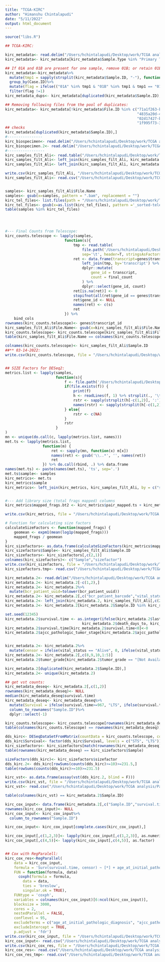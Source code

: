 ```yaml
---
title: "TCGA-KIRC"
author: "Himanshu Chintalapudi"
date: "5/11/2022"
output: html_document
---
```


```r
source("libs.R")
```


```r
## TCGA-KIRC:

kirc_metadata<- read.delim("/Users/hchintalapudi/Desktop/work/TCGA analysis/PanCancer/TCGA-KIRC/KIRC_gdc_sample_sheet.2021-11-12.tsv")
kirc_metadata<- kirc_metadata[kirc_metadata$Sample.Type %in% "Primary Tumor",]

## If 01A and 01B are present for one sample, remove 01B; or retain 01B:
kirc_metadata<-kirc_metadata%>%
  mutate(tmp1 = sapply(strsplit(kirc_metadata$Sample.ID, "-"), function(x) x[[4]][[1]]))%>%
  group_by(Case.ID)%>%
  mutate(flag = ifelse(("01A" %in% tmp1 & "01B" %in% tmp1 & tmp1 == "01B"), 1 ,0))%>%
  filter(flag !=1)
kirc_metadata_dups<- kirc_metadata[duplicated(kirc_metadata$Sample.ID),]

## Removing following files from the pool of duplicates:
kirc_metadata<- kirc_metadata[!kirc_metadata$File.ID %in% c("71a1f263-b200-47a2-834e-cf46272331e8",
                                                            "4835a20d-49e0-4ad7-9488-1231a4c13b05",
                                                            "02d17427-b107-4494-9eee-4e421a3a112a",
                                                            "1f995f73-3321-4309-a8a8-a86981a5fa61"),]
## checks
kirc_metadata[duplicated(kirc_metadata$Sample.ID),]
#----------------
kirc_biospecimen<- read.delim("/Users/hchintalapudi/Desktop/work/TCGA analysis/PanCancer/TCGA-KIRC/biospecimen.project-TCGA-KIRC.2022-03-14/portion.tsv")
kirc_biospecimen.2<- read.delim("/Users/hchintalapudi/Desktop/work/TCGA analysis/PanCancer/TCGA-KIRC/biospecimen.project-TCGA-KIRC.2022-03-14/sample.tsv")
#-----------------
kirc_samples_filt_Ali<- read.table("/Users/hchintalapudi/Desktop/work/TCGA analysis/PanCancer/TCGA-KIRC/case_set_KIRC_ERV__no_prior_tx.2021-11-18.tsv", header = T)
kirc_samples_filt_Ali<- left_join(kirc_samples_filt_Ali, kirc_metadata.2[,c(1,2)], by = c("id" = "bcr_patient_uuid"))
kirc_samples_filt_Ali<- left_join(kirc_samples_filt_Ali, kirc_metadata[,c(1,2,6,7)], by = c("bcr_patient_barcode" = "Case.ID"))

write.csv(kirc_samples_filt_Ali, "/Users/hchintalapudi/Desktop/work/TCGA analysis/PanCancer/TCGA-KIRC/case_set_KIRC_ERV__no_prior_tx.2021-11-18_updated.tsv")
kirc_samples_filt_Ali<- read.csv("/Users/hchintalapudi/Desktop/work/TCGA analysis/PanCancer/TCGA-KIRC/case_set_KIRC_ERV__no_prior_tx.2021-11-18_updated.tsv", row.names = 1, stringsAsFactors = F)


samples<- kirc_samples_filt_Ali$File.Name
samples<- gsub(x=samples, pattern = ".bam", replacement = "")
kirc_tel_files<- list.files(path = "/Users/hchintalapudi/Desktop/work/TCGA analysis/PanCancer/TCGA-KIRC/Telescope/")
kirc_tel_files<- gsub(x=as.list(kirc_tel_files), pattern ='_sorted-telescope_report.tsv', replacement = "")
table(samples %in% kirc_tel_files)




#--- Final Counts from Telescope:
kirc_counts.telescope <- lapply(samples,
                           function(s){
                               tmp <- read.table(
                                   file.path('/Users/hchintalapudi/Desktop/work/TCGA analysis/PanCancer/TCGA-KIRC/Telescope/',paste0(s, '_sorted-telescope_report.tsv')),
                                   sep='\t', header=T, stringsAsFactors=F)
                               ret <- data.frame(transcript=genes$transcript_id, stringsAsFactors=F) %>%
                                   left_join(tmp, by='transcript') %>%
                                   dplyr::mutate(
                                       gene_id = transcript,
                                       count = final_count
                                   ) %>%
                                   dplyr::select(gene_id, count)
                               ret[is.na(ret)] <- 0
                               stopifnot(all(ret$gene_id == genes$transcript_id))
                               ret$gene_id <- NULL
                               names(ret) <- c(s)
                               ret
                           }) %>%
    bind_cols
rownames(kirc_counts.telescope)<- genes$transcript_id
kirc_samples_filt_Ali$File.Name<- gsub(x=kirc_samples_filt_Ali$File.Name, pattern = ".bam", replacement = "")
kirc_counts.telescope<- kirc_counts.telescope[kirc_samples_filt_Ali$File.Name]
table(kirc_samples_filt_Ali$File.Name == colnames(kirc_counts.telescope))

colnames(kirc_counts.telescope)<- kirc_samples_filt_Ali$Sample.ID
##** 03-14-2022:
write.csv(kirc_counts.telescope, file = "/Users/hchintalapudi/Desktop/work/TCGA analysis/PanCancer/TCGA-KIRC_Telescope_finalcounts_463.csv")


## SIZE Factors for DESeq2:
metrics.list <- lapply(samples, 
                       function(s){
                           f <- file.path('/Users/hchintalapudi/Desktop/work/TCGA analysis/PanCancer/TCGA-KIRC/Telescope/',paste0(s, '_sorted-telescope_report.tsv'))
                           if(file.exists(f)) {
                               print(f)
                               h <- readLines(f, 1) %>% strsplit(., '\t') %>% unlist
                               rstr <- sapply(strsplit(h[-c(1,2)], ':'), function(t) as.numeric(unlist(t[2][1])))
                               names(rstr) <- sapply(strsplit(h[-c(1,2)], ':'), function(t) t[1])
                           } else{
                               rstr <- c(NA)
                           }
                           rstr
                       }
)
mn <- unique(do.call(c, lapply(metrics.list, names)))
met.ts <- lapply(metrics.list, 
                 function(m) {
                     ret <- sapply(mn, function(x) m[x])
                     names(ret) <- gsub('\\..*', '', names(ret))
                     ret
                 }) %>% do.call(rbind, .) %>% data.frame
names(met.ts) <- paste(names(met.ts), 'ts', sep='.')
met.ts$sample<- samples
kirc_metrics<- met.ts
kirc_metrics$sample
kirc_metrics<- left_join(kirc_metrics, kirc_samples_filt_Ali, by = c("sample"="File.Name"))


#--- Add library size (total frags mapped) columns
kirc_metrics$mapped_frags.bt2 <- kirc_metrics$pair_mapped.ts + kirc_metrics$pair_mixed.ts + kirc_metrics$single_mapped.ts

write.csv(kirc_metrics, file = "/Users/hchintalapudi/Desktop/work/TCGA analysis/PanCancer/TCGA-KIRC/kirc_metrics_463.csv")

# Function for calculating size factors
calculateSizeFactors <- function(mapped_frags) {
    geomean <- expm1(mean(log1p(mapped_frags)))
    mapped_frags / geomean
}
kirc_sizefactors<- as.data.frame(calculateSizeFactors(kirc_metrics$mapped_frags.bt2))
kirc_sizefactors$Sample<- kirc_samples_filt_Ali$Sample.ID
kirc_sizefactors<- kirc_sizefactors[,c(2,1)]
colnames(kirc_sizefactors)<- c("Sample","sizefactor")
write.csv(kirc_sizefactors, file = "/Users/hchintalapudi/Desktop/work/TCGA analysis/PanCancer/TCGA-KIRC/Telescope_kirc_sizefactors_463.csv", row.names = F)
kirc_sizefactors.tmp<- read.csv("/Users/hchintalapudi/Desktop/work/TCGA analysis/PanCancer/TCGA-KIRC/Telescope_kirc_sizefactors.csv")

kirc_metadata.2<- read.delim("/Users/hchintalapudi/Desktop/work/TCGA analysis/PanCancer/TCGA-KIRC/gdc_download_20210913_155300.087861/8c43d640-c32d-439c-8c46-22c46e8f9ba0/nationwidechildrens.org_clinical_patient_kirc.txt")
kirc_metadata.2<- kirc_metadata.2[-c(1,2),]
kirc_metadata.2<- kirc_metadata.2%>%
  mutate(bcr_patient_uuid=tolower(bcr_patient_uuid))
kirc_metadata.2<- kirc_metadata.2[,c("bcr_patient_barcode","vital_status","age_at_initial_pathologic_diagnosis", "ajcc_pathologic_tumor_stage", "tumor_grade", "last_contact_days_to","death_days_to")]
kirc_metadata.2<- left_join(kirc_metadata.2, kirc_samples_filt_Ali[,c(2,5)], by = "bcr_patient_barcode")
kirc_metadata.2<- kirc_metadata.2[kirc_metadata.2$Sample.ID %in% kirc_samples_filt_Ali$Sample.ID,]

set.seed(12345)
kirc_metadata.2$survival.time <- as.integer(ifelse(kirc_metadata.2$last_contact_days_to == "[Not Available]",
                                   kirc_metadata.2$death_days_to, kirc_metadata.2$last_contact_days_to))
kirc_metadata.2$survival.time[kirc_metadata.2$survival.time<0]<-0
kirc_metadata.2$ajcc_pathologic_tumor_stage[kirc_metadata.2$ajcc_pathologic_tumor_stage == "[Not Available]" | kirc_metadata.2$ajcc_pathologic_tumor_stage == "[Discrepancy]"]<- NA


kirc_metadata.2<- kirc_metadata.2%>%
  mutate(censor = ifelse(vital_status == "Alive", 0, ifelse(vital_status == "Dead", 1, NA)))
kirc_metadata.2<- kirc_metadata.2[,c(8,9,10,1:5)]
kirc_metadata.2$tumor_grade[kirc_metadata.2$tumor_grade == "[Not Available]"]<- NA

kirc_metadata.2[duplicated(kirc_metadata.2$Sample.ID),]
kirc_metadata.2<- unique(kirc_metadata.2)

## get vst counts:
kirc_metadata_deseq<- kirc_metadata.2[,c(1,2)]
rownames(kirc_metadata_deseq)<- NULL
median(kirc_metadata_deseq$survival.time)
kirc_metadata_deseq<- kirc_metadata_deseq%>%
  mutate(Survival = ifelse(survival.time>=967, "LTS", ifelse(survival.time<=967, "STS",NA)))%>%
  column_to_rownames("Sample.ID")%>%
  dplyr::select(-1)

kirc_counts.telescope<- kirc_counts.telescope[rownames(kirc_metadata_deseq)]
table(colnames(kirc_counts.telescope) == rownames(kirc_metadata_deseq))

dds_kirc<- DESeqDataSetFromMatrix(countData = kirc_counts.telescope, colData =kirc_metadata_deseq, design = ~Survival)
dds_kirc$Survival<- factor(dds_kirc$Survival, levels = c("STS", "LTS"))
kirc_sizefactors<- kirc_sizefactors[match(rownames(kirc_metadata_deseq), kirc_sizefactors$Sample),]
table(rownames(kirc_metadata_deseq) == kirc_sizefactors$Sample)

sizeFactors(dds_kirc)<- kirc_sizefactors$sizefactor
dds_kirc.2<- dds_kirc[rowSums(counts(dds_kirc)>=10)>=231.5,]
table(rowSums(counts(dds_kirc)>=10)>=231.5)

kirc_vst<- as.data.frame(assay(vst(dds_kirc.2, blind = F)))
write.csv(kirc_vst, file = "/Users/hchintalapudi/Desktop/work/TCGA analysis/PanCancer/TCGA-KIRC/kirc_vst_3338_463.csv")
kirc_vst<- read.csv("/Users/hchintalapudi/Desktop/work/TCGA analysis/PanCancer/TCGA-KIRC/kirc_vst_3338_463.csv", row.names = 1, check.names = F)
```


```r
table(colnames(kirc_vst) == kirc_metadata.2$Sample.ID)

kirc_cox_input<- data.frame(kirc_metadata.2[,c("Sample.ID","survival.time","censor","age_at_initial_pathologic_diagnosis", "ajcc_pathologic_tumor_stage", "tumor_grade")], t(kirc_vst))
rownames(kirc_cox_input)<- NULL
kirc_cox_input<- kirc_cox_input%>%
  column_to_rownames("Sample.ID")

kirc_cox_input<- kirc_cox_input[complete.cases(kirc_cox_input),]

kirc_cox_input[,c(1,2,3)]<- lapply(kirc_cox_input[,c(1,2,3)], as.numeric)
kirc_cox_input[,c(4,5)]<- lapply(kirc_cox_input[,c(4,5)], as.factor)


## Cox with RegParalell:
kirc_cox_res<-RegParallel(
    data = kirc_cox_input,
    formula = 'Surv(survival.time, censor) ~ [*] + age_at_initial_pathologic_diagnosis + ajcc_pathologic_tumor_stage + tumor_grade',
    FUN = function(formula, data)
      coxph(formula = formula,
        data = data,
        ties = 'breslow',
        singular.ok = TRUE),
    FUNtype = 'coxph',
    variables = colnames(kirc_cox_input)[6:ncol(kirc_cox_input)],
    blocksize = 3000,
    cores = 2,
    nestedParallel = FALSE,
    conflevel = 95,
    excludeTerms = c("age_at_initial_pathologic_diagnosis", "ajcc_pathologic_tumor_stage", "tumor_grade"),
    excludeIntercept = TRUE,
    p.adjust = 'fdr')
write.csv(kirc_cox_input, file = "/Users/hchintalapudi/Desktop/work/TCGA analysis/PanCancer/TCGA-KIRC/kirc_cox_input_463.csv")
kirc_cox_input<- read.csv("/Users/hchintalapudi/Desktop/work/TCGA analysis/PanCancer/TCGA-KIRC/kirc_cox_input_463.csv")
write.csv(kirc_cox_res, file = "/Users/hchintalapudi/Desktop/work/TCGA analysis/PanCancer/TCGA-KIRC/KIRC-vst_cox_results_463.csv")
kirc_cox_res<- read.csv("/Users/hchintalapudi/Desktop/work/TCGA analysis/PanCancer/TCGA-KIRC/KIRC-vst_cox_results_463.csv", row.names = 1)
kirc_cox_res_tmp<- read.csv("/Users/hchintalapudi/Desktop/work/TCGA analysis/PanCancer/TCGA-KIRC/KIRC-vst_cox_results.csv", row.names = 1)
```
